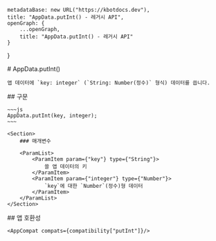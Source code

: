 
    metadataBase: new URL("https://kbotdocs.dev"),
    title: "AppData.putInt() - 레거시 API",
    openGraph: {
        ...openGraph,
        title: "AppData.putInt() - 레거시 API"
    }
}

<Section>
    # AppData.putInt()

    앱 데이터에 `key: integer` (`String: Number(정수)` 형식) 데이터를 씁니다.
</Section>
<Section>
    ## 구문

    ~~~js
    AppData.putInt(key, integer);
    ~~~

    <Section>
        ### 매개변수

        <ParamList>
            <ParamItem param={"key"} type={"String"}>
                쓸 앱 데이터의 키
            </ParamItem>
            <ParamItem param={"integer"} type={"Number"}>
                `key`에 대한 `Number`(정수)형 데이터
            </ParamItem>
        </ParamList>
    </Section>
</Section>
<Section>
    ## 앱 호환성

    <AppCompat compats={compatibility["putInt"]}/>
</Section>